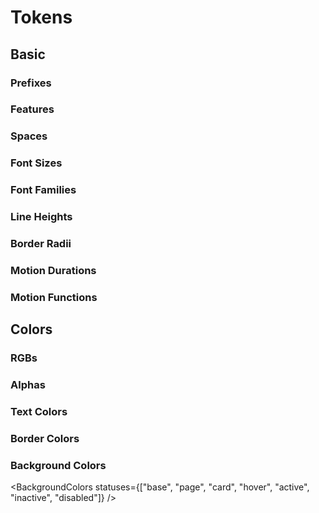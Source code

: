 
<Meta title="Designs/Tokens" />

# Tokens

## Basic

### Prefixes

<Prefixes />

### Features

<Features />

### Spaces

<Spaces />

### Font Sizes

<FontSizes />

### Font Families

<FontFamilies />

### Line Heights

<LineHeights />

### Border Radii

<BorderRadii />

### Motion Durations

<MotionDurations />

### Motion Functions

<MotionFunctions />

## Colors

<Colors />

### RGBs

<RGBs />

### Alphas

<Alphas />

### Text Colors

<TextColors />
<TextColors variant="solid" />
<TextColors intent="major" />
<TextColors intent="minor" />
<TextColors intent="positive" />
<TextColors intent="alertive" />
<TextColors intent="negative" />

### Border Colors

<BorderColors />
<BorderColors variant="deep" />
<BorderColors variant="solid" />
<BorderColors intent="major" />
<BorderColors intent="minor" />
<BorderColors intent="positive" />
<BorderColors intent="alertive" />
<BorderColors intent="negative" />
<BorderColors variant="solid" intent="major" />
<BorderColors variant="solid" intent="minor" />
<BorderColors variant="solid" intent="positive" />
<BorderColors variant="solid" intent="alertive" />
<BorderColors variant="solid" intent="negative" />

### Background Colors

<BackgroundColors
  statuses={["base", "page", "card", "hover", "active", "inactive", "disabled"]}
/>
<BackgroundColors variant="deep" />
<BackgroundColors variant="solid" />
<BackgroundColors intent="major" />
<BackgroundColors intent="minor" />
<BackgroundColors intent="positive" />
<BackgroundColors intent="alertive" />
<BackgroundColors intent="negative" />
<BackgroundColors variant="solid" intent="major" />
<BackgroundColors variant="solid" intent="minor" />
<BackgroundColors variant="solid" intent="positive" />
<BackgroundColors variant="solid" intent="alertive" />
<BackgroundColors variant="solid" intent="negative" />

